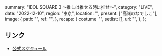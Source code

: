   summary: "IDOL SQUARE 3 〜推しは推せる時に推せ〜",
  category: "LIVE",
  date: "2022-12-10",
  region: "東京",
  location: "",
  present: ["高嶺のなでしこ"],
  image: {
    path: "",
    ref: "",
  },
  recaps: {
    costume: "",
    setlist: [],
    url: "",
  },
};

## リンク

- [公式スケジュール](https://takanenonadeshiko.jp/?p=564)
